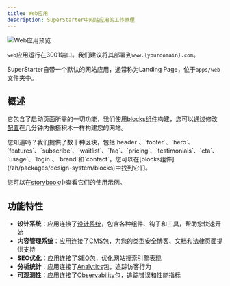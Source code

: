 ```yaml
---
title: Web应用
description: SuperStarter中网站应用的工作原理
---
```


<Frame>
  <img src="/images/web.png" alt="Web应用预览" />
</Frame>

<Tip>`web`应用运行在3001端口。我们建议将其部署到`www.{yourdomain}.com`。</Tip>

SuperStarter自带一个默认的网站应用，通常称为Landing Page，位于`apps/web`文件夹中。

## 概述

它包含了启动页面所需的一切功能，我们使用[blocks组件](/zh/packages/design-system/blocks)构建，您可以通过修改[配置](/zh/setup/configuration/app-config)在几分钟内像搭积木一样构建您的网站。

<Tip>
  您知道吗？我们提供了数十种区块，包括`header`、`footer`、`hero`、`features`、`subscribe`、`waitlist`、`faq`、`pricing`、`testimonials`、`cta`、`usage`、`login`、`brand`和`contact`。您可以在[blocks组件](/zh/packages/design-system/blocks)中找到它们。
  
  您可以在[storybook](/zh/apps/storybook)中查看它们的使用示例。
</Tip>

## 功能特性

- **设计系统**：应用连接了[设计系统](/zh/packages/design-system)，包含各种组件、钩子和工具，帮助您快速开始
- **内容管理系统**：应用连接了[CMS](/zh/packages/cms)包，为您的类型安全博客、文档和法律页面提供支持
- **SEO优化**：应用连接了[SEO](/zh/packages/seo)包，优化网站搜索引擎表现
- **分析统计**：应用连接了[Analytics](/zh/packages/analytics)包，追踪访客行为
- **可观测性**：应用连接了[Observability](/zh/packages/observability)包，追踪错误和性能指标